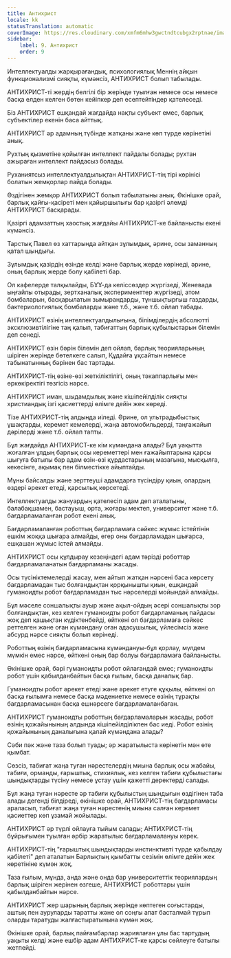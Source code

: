 ```yaml
---
title: Антихрист
locale: kk
statusTranslation: automatic
coverImage: https://res.cloudinary.com/xmfm6mhw3gwctndtcubgx2rptnae/image/upload/v1741354419/small_cover_la_gran_rebelion_28716e29d2.webp
sidebar:
    label: 9. Антихрист
    order: 9
---
```

Интеллектуалды жарқырағандық, психологиялық Меннің айқын функционализмі сияқты, күмәнсіз, АНТИХРИСТ болып табылады.

АНТИХРИСТ-ті жердің белгілі бір жерінде туылған немесе осы немесе басқа елден келген бөтен кейіпкер деп есептейтіндер қателеседі.

Біз АНТИХРИСТ ешқандай жағдайда нақты субъект емес, барлық субъектілер екенін баса айттық.

АНТИХРИСТ әр адамның түбінде жатқаны және көп түрде көрінетіні анық.

Рухтың қызметіне қойылған интеллект пайдалы болады; рухтан ажыраған интеллект пайдасыз болады.

Руханиятсыз интеллектуалдылықтан АНТИХРИСТ-тің тірі көрінісі болатын жемқорлар пайда болады.

Өздігінен жемқор АНТИХРИСТ болып табылатыны анық. Өкінішке орай, барлық қайғы-қасіреті мен қайыршылығы бар қазіргі әлемді АНТИХРИСТ басқарады.

Қазіргі адамзаттың хаостық жағдайы АНТИХРИСТ-ке байланысты екені күмәнсіз.

Тарстық Павел өз хаттарында айтқан зұлымдық, әрине, осы заманның қатал шындығы.

Зұлымдық қазірдің өзінде келді және барлық жерде көрінеді, әрине, оның барлық жерде болу қабілеті бар.

Ол кафелерде талқылайды, БҰҰ-да келіссөздер жүргізеді, Женевада ыңғайлы отырады, зертханалық эксперименттер жүргізеді, атом бомбаларын, басқарылатын зымырандарды, тұншықтырғыш газдарды, бактериологиялық бомбаларды және т.б., және т.б. ойлап табады.

АНТИХРИСТ өзінің интеллектуалдылығына, білімділердің абсолютті эксклюзивтілігіне таң қалып, табиғаттың барлық құбылыстарын білемін деп сенеді.

АНТИХРИСТ өзін бәрін білемін деп ойлап, барлық теорияларының шіріген жерінде бөтелкеге салып, Құдайға ұқсайтын немесе табынатынның бәрінен бас тартады.

АНТИХРИСТ-тің өзіне-өзі жеткіліктілігі, оның тәкаппарлығы мен өркөкіректігі төзгісіз нәрсе.

АНТИХРИСТ иман, шыдамдылық және кішіпейілділік сияқты христиандық ізгі қасиеттерді өлімге дейін жек көреді.

Тізе АНТИХРИСТ-тің алдында иіледі. Әрине, ол ультрадыбыстық ұшақтарды, керемет кемелерді, жаңа автомобильдерді, таңғажайып дәрілерді және т.б. ойлап тапты.

Бұл жағдайда АНТИХРИСТ-ке кім күмәндана алады? Бұл уақытта жоғалған ұлдың барлық осы кереметтері мен ғажайыптарына қарсы шығуға батылы бар адам өзін-өзі құрдастарының мазағына, мысқылға, кекесінге, ақымақ пен білместікке айыптайды.

Мұны байсалды және зерттеуші адамдарға түсіндіру қиын, олардың өздері әрекет етеді, қарсылық көрсетеді.

Интеллектуалды жануардың қателесіп адам деп аталатыны, балабақшамен, бастауыш, орта, жоғары мектеп, университет және т.б. бағдарламаланған робот екені анық.

Бағдарламаланған роботтың бағдарламаға сәйкес жұмыс істейтінін ешкім жоққа шығара алмайды, егер оны бағдарламадан шығарса, ешқашан жұмыс істей алмайды.

АНТИХРИСТ осы құлдырау кезеңіндегі адам тәрізді роботтар бағдарламаланатын бағдарламаны жасады.

Осы түсініктемелерді жасау, мен айтып жатқан нәрсені баса көрсету бағдарламадан тыс болғандықтан қорқынышты қиын, ешқандай гуманоидты робот бағдарламадан тыс нәрселерді мойындай алмайды.

Бұл мәселе соншалықты ауыр және ақыл-ойдың әсері соншалықты зор болғандықтан, кез келген гуманоидты робот бағдарламаның пайдасы жоқ деп қашықтан күдіктенбейді, өйткені ол бағдарламаға сәйкес реттелген және оған күмәндану оған адасушылық, үйлесімсіз және абсурд нәрсе сияқты болып көрінеді.

Роботтың өзінің бағдарламасына күмәндануы-бұл қорлау, мүлдем мүмкін емес нәрсе, өйткені оның бар болуы бағдарламаға байланысты.

Өкінішке орай, бәрі гуманоидты робот ойлағандай емес; гуманоидты робот үшін қабылданбайтын басқа ғылым, басқа даналық бар.

Гуманоидты робот әрекет етеді және әрекет етуге құқылы, өйткені ол басқа ғылымға немесе басқа мәдениетке немесе өзінің тұрақты бағдарламасынан басқа ешнәрсеге бағдарламаланбаған.

АНТИХРИСТ гуманоидты роботтың бағдарламаларын жасады, робот өзінің қожайынының алдында кішіпейілділікпен бас иеді. Робот өзінің қожайынының даналығына қалай күмәндана алады?

Сәби пәк және таза болып туады; әр жаратылыста көрінетін мән өте қымбат.

Сөзсіз, табиғат жаңа туған нәрестелердің миына барлық осы жабайы, табиғи, орманды, ғарыштық, стихиялық, кез келген табиғи құбылыстағы шындықтарды түсіну немесе ұстау үшін қажетті деректерді салады.

Бұл жаңа туған нәресте әр табиғи құбылыстың шындығын өздігінен таба алады дегенді білдіреді, өкінішке орай, АНТИХРИСТ-тің бағдарламасы араласып, табиғат жаңа туған нәрестенің миына салған керемет қасиеттер көп ұзамай жойылады.

АНТИХРИСТ әр түрлі ойлауға тыйым салады; АНТИХРИСТ-тің бұйрығымен туылған әрбір жаратылыс бағдарламалануы керек.

АНТИХРИСТ-тің "ғарыштық шындықтарды инстинктивті түрде қабылдау қабілеті" деп аталатын Барлықтың қымбатты сезімін өлімге дейін жек көретініне күмән жоқ.

Таза ғылым, мұнда, анда және онда бар университеттік теориялардың барлық шіріген жерінен өзгеше, АНТИХРИСТ роботтары үшін қабылданбайтын нәрсе.

АНТИХРИСТ жер шарының барлық жерінде көптеген соғыстарды, аштық пен ауруларды таратты және ол соңғы апат басталмай тұрып оларды таратуды жалғастыратынына күмән жоқ.

Өкінішке орай, барлық пайғамбарлар жариялаған ұлы бас тартудың уақыты келді және ешбір адам АНТИХРИСТ-ке қарсы сөйлеуге батылы жетпейді.


